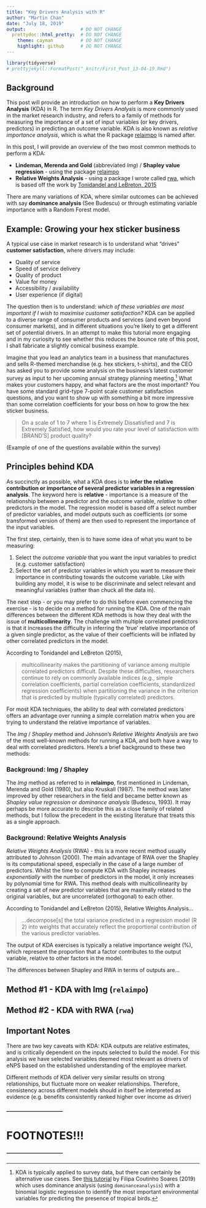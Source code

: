 ```yaml
---
title: "Key Drivers Analysis with R"
author: "Martin Chan"
date: "July 18, 2019"
output:                    # DO NOT CHANGE
  prettydoc::html_pretty:  # DO NOT CHANGE
    theme: cayman          # DO NOT CHANGE
    highlight: github      # DO NOT CHANGE
---
```


```r
library(tidyverse)
# prettyjekyll::FormatPost("_knitr/First_Post_13-04-19.Rmd")
```

## Background
This post will provide an introduction on how to perform a **Key Drivers Analysis** (KDA) in R. The term *Key Drivers Analysis* is more commonly used in the market research industry, and refers to a family of methods for measuring the importance of a set of input variables (or key drivers, predictors) in predicting an outcome variable. KDA is also known as *relative importance analysis*, which is what the R package [relaimpo](https://cran.r-project.org/web/packages/relaimpo/index.html) is named after. 

In this post, I will provide an overview of the two most common methods to perform a KDA:

- **Lindeman, Merenda and Gold** (abbreviated *lmg*) / **Shapley value regression** - using the package [relaimpo](https://cran.r-project.org/web/packages/relaimpo/index.html)
- **Relative Weights Analysis** - using a package I wrote called [rwa](https://github.com/martinctc/rwa), which is based off the work by [Tonidandel and LeBreton, 2015](https://link.springer.com/article/10.1007/s10869-014-9351-z)

There are many variations of KDA, where similar outcomes can be achieved with say **dominance analysis** (See Budescu) or through estimating variable importance with a Random Forest model. 

## Example: Growing your hex sticker business
A typical use case in market research is to understand what “drives” **customer satisfaction**, where drivers may include:

- Quality of service
- Speed of service delivery
- Quality of product
- Value for money
- Accessibility / availability
- User experience (if digital)

The question then is to understand: *which of these variables are most important if I wish to maximise customer satisfaction?* KDA can be applied to a diverse range of consumer products and services (and even beyond consumer markets), and in different situations you’re likely to get a different set of potential drivers. In an attempt to make this tutorial more engaging and in my curiosity to see whether this reduces the bounce rate of this post, I shall fabricate a slightly comical business example.

Imagine that you lead an analytics team in a business that manufactures and sells R-themed merchandise (e.g. hex stickers, t-shirts), and the CEO has asked you to provide some analysis on the business’s latest customer survey as input to her upcoming annual strategy planning meeting.[^1] What makes your customers happy, and what factors are the most important? You have some standard grid-type 7-point scale customer satisfaction questions, and you want to show up with something a bit more impressive than some correlation coefficients for your boss on how to grow the hex sticker business.


> On a scale of 1 to 7 where 1 is Extremely Dissatisfied and 7 is Extremely Satisfied, how would you rate your level of satisfaction with [BRAND'S] product quality?

(Example of one of the questions available within the survey)

## Principles behind KDA

As succinctly as possible, what a KDA does is to **infer the relative contribution or importance of several predictor variables in a regression analysis**. The keyword here is **relative** - importance is a measure of the relationship between a predictor and the outcome variable, *relative* to other predictors in the model. The regression model is based off a select number of predictor variables, and model outputs such as coefficients (or some transformed version of them) are then used to represent the importance of the input variables. 

The first step, certainly, then is to have some idea of what you want to be measuring:

1. Select the *outcome variable* that you want the input variables to predict (e.g. customer satisfaction)
2. Select the set of predictor variables in which you want to measure their importance in contributing towards the outcome variable. Like with building any model, it is wise to be discriminate and select relevant and meaningful variables (rather than chuck all the data in).

The next step - or you may prefer to do this before even commencing the exercise - is to decide on a method for running the KDA. One of the main differences between the different KDA methods is how they deal with the issue of **multicollinearity**. The challenge with multiple correlated predictors is that it increases the difficulty in inferring the 'true' relative importance of a given single predictor, as the value of their coefficients will be inflated by other correlated predictors in the model. 

According to Tonidandel and LeBreton (2015),

> multicollinearity makes the partitioning of variance among multiple correlated predictors difficult. Despite these difficulties, researchers continue to rely on commonly available indices (e.g., simple correlation coefficients, partial correlation coefficients, standardized regression coefficients) when partitioning the variance in the criterion that is predicted by multiple (typically correlated) predictors.

For most KDA techniques, the ability to deal with correlated predictors offers an advantage over running a simple correlation matrix when you are trying to understand the relative importance of variables.

The *lmg* / *Shapley* method and Johnson's *Relative Weights Analysis* are two of the most well-known methods for running a KDA, and both have a way to deal with correlated predictors. Here's a brief background to these two methods:

### Background: lmg / Shapley

The *lmg* method as referred to in **relaimpo**, first mentioned in Lindeman, Merenda and Gold (1980), but also Kruskall (1987). The method was later improved by other researchers in the field and became better known as *Shapley value regression* or *dominance analysis* (Budescu, 1993). It may perhaps be more accurate to describe this as a close family of related methods, but I follow the precedent in the existing literature that treats this as a single approach.

### Background: Relative Weights Analysis

*Relative Weights Analysis* (RWA) - this is a more recent method usually attributed to Johnson (2000). The main advantage of RWA over the Shapley is its computational speed, especially in the case of a large number of predictors. Whilst the time to compute KDA with Shapley increases *exponentially* with the number of predictors in the model, it only increases by polynomial time for RWA. This method deals with multicollinearity by creating a set of new predictor variables that are maximally related to the original variables, but are uncorrelated (orthogonal) to each other.

According to Tonidandel and LeBreton (2015), Relative Weights Analysis...

> ...decompose[s] the total variance predicted in a regression model (R 2) into weights that accurately reflect the proportional contribution of the various predictor variables.

The output of KDA exercises is typically a relative importance weight (%), which represent the proportion that a factor contributes to the output variable, relative to other factors in the model.

The differences between Shapley and RWA in terms of outputs are...

## Method #1 - KDA with lmg (`relaimpo`)

## Method #2 - KDA with RWA (`rwa`)



## Important Notes
There are two key caveats with KDA:
KDA outputs are relative estimates, and is critically dependent on the inputs selected to build the model. For this analysis we have selected variables deemed most relevant as drivers of eNPS based on the established understanding of the employee market.

Different methods of KDA deliver very similar results on strong relationships, but fluctuate more on weaker relationships. Therefore, consistency across different models should in itself be interpreted as evidence (e.g. benefits consistently ranked higher over income as driver)

#### -------------------------------- ####
# FOOTNOTES!!!
#### -------------------------------- ####

[^1]: KDA is typically applied to survey data, but there can certainly be alternative use cases. See [this tutorial](https://cran.r-project.org/web/packages/dominanceanalysis/vignettes/da-logistic-regression.html) by Filipa Coutinho Soares (2019) which uses dominance analysis (using `dominanceanalysis`) with a binomial logistic regression to identify the most important environmental variables for predicting the presence of tropical birds.

